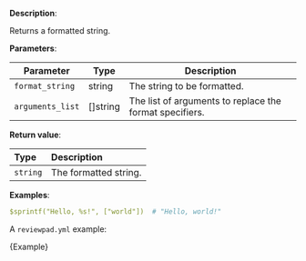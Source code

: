 
**Description**:

Returns a formatted string.

**Parameters**:

| Parameter        | Type     | Description                                             |
| ---------------- | -------- | ------------------------------------------------------- |
| `format_string`  | string   | The string to be formatted.                             |
| `arguments_list` | []string | The list of arguments to replace the format specifiers. |

**Return value**:

| Type       | Description           |
| :--------- | :-------------------- |
| `string`   | The formatted string. |

**Examples**:

```yml
$sprintf("Hello, %s!", ["world"])  # "Hello, world!"
```

A `reviewpad.yml` example:

<CodeBlock language="yml">{Example}</CodeBlock>
